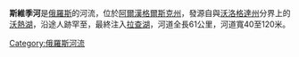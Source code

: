 '''斯維季河'''是[[俄羅斯|俄羅斯]]的河流，位於[[阿爾漢格爾斯克州|阿爾漢格爾斯克州]]，發源自與[[沃洛格達州|沃洛格達州]]分界上的[[沃熱湖|沃熱湖]]，沿途人跡罕至，最終注入[[拉查湖|拉查湖]]，河道全長61公里，河道寬40至120米。

{{Russia-geo-stub}}

[[Category:俄羅斯河流|Category:俄羅斯河流]]